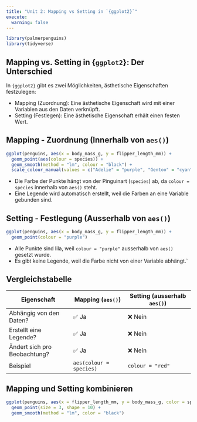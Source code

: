 ```yaml
---
title: "Unit 2: Mapping vs Setting in `{ggplot2}`"
execute: 
  warning: false
---
```


```r
library(palmerpenguins)
library(tidyverse)
```

## Mapping vs. Setting in {`ggplot2`}: Der Unterschied

In `{ggplot2}` gibt es zwei Möglichkeiten, ästhetische Eigenschaften festzulegen:

- Mapping (Zuordnung): Eine ästhetische Eigenschaft wird mit einer Variablen aus den Daten verknüpft.
- Setting (Festlegen): Eine ästhetische Eigenschaft erhält einen festen Wert.
    
## Mapping - Zuordnung (Innerhalb von `aes()`)

```r
ggplot(penguins, aes(x = body_mass_g, y = flipper_length_mm)) +
  geom_point(aes(colour = species)) +
  geom_smooth(method = "lm", colour = "black") +
  scale_colour_manual(values = c("Adelie" = "purple", "Gentoo" = "cyan", "Chinstrap" = "green"))
```

- Die Farbe der Punkte hängt von der Pinguinart (`species`) ab, da `colour = species` innerhalb von `aes()` steht.
- Eine Legende wird automatisch erstellt, weil die Farben an eine Variable gebunden sind.

## Setting - Festlegung (Ausserhalb von `aes()`)

```r
ggplot(penguins, aes(x = body_mass_g, y = flipper_length_mm)) +
  geom_point(colour = "purple")
```

- Alle Punkte sind lila, weil `colour = "purple"` ausserhalb von `aes()` gesetzt wurde.
- Es gibt keine Legende, weil die Farbe nicht von einer Variable abhängt.`

## Vergleichstabelle

| Eigenschaft                | Mapping (`aes()`)      | Setting (ausserhalb `aes()`) |
|----------------------------|------------------------|-----------------------------|
| Abhängig von den Daten?    | ✅ Ja                  | ❌ Nein                      |
| Erstellt eine Legende?     | ✅ Ja                  | ❌ Nein                      |
| Ändert sich pro Beobachtung? | ✅ Ja               | ❌ Nein                      |
| Beispiel                   | `aes(colour = species)` | `colour = "red"`             |


## Mapping und Setting kombinieren

```r
ggplot(penguins, aes(x = flipper_length_mm, y = body_mass_g, color = species)) +
  geom_point(size = 3, shape = 10) +
  geom_smooth(method = "lm", color = "black")
```

